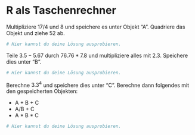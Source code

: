 
# R als Taschenrechner 


Multipliziere $17/4$ und $8$ und speichere es unter Objekt "A". Quadriere das Objekt und ziehe $52$ ab. 


```r
# Hier kannst du deine Lösung ausprobieren.


```



Teile $3.5 - 5.67$ durch $76.76 * 7.8$ und multipliziere alles mit $2.3$. Speichere dies unter "B". 

```r
# Hier kannst du deine Lösung ausprobieren.


```



Berechne $3.3^4$ und speichere dies unter "C". Berechne dann folgendes mit den gespeicherten Objekten: 

* A + B + C 
* A/B + C
* A * B * C

```r
# Hier kannst du deine Lösung ausprobieren.


```

